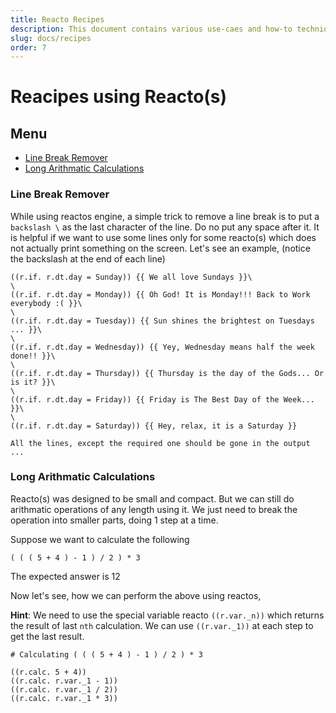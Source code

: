 ```yaml
---
title: Reacto Recipes
description: This document contains various use-caes and how-to techniques of all the different reactos
slug: docs/recipes
order: 7
---
```


# Reacipes using Reacto(s)

## Menu
- [Line Break Remover](#h3-line-break-remover)
- [Long Arithmatic Calculations](#h3-long-arithmatic-calculations)


<H3> Line Break Remover </H3>

While using reactos engine, a simple trick to remove a line break is to put a `backslash \` as the last character of the line. Do no put any space after it. It is helpful if we want to use some lines only for some reacto(s) which does not actually print something on the screen. Let's see an example, (notice the backslash at the end of each line)

<RTOCodeBlock>

```
((r.if. r.dt.day = Sunday)) {{ We all love Sundays }}\
\
((r.if. r.dt.day = Monday)) {{ Oh God! It is Monday!!! Back to Work everybody :( }}\
\
((r.if. r.dt.day = Tuesday)) {{ Sun shines the brightest on Tuesdays ... }}\
\
((r.if. r.dt.day = Wednesday)) {{ Yey, Wednesday means half the week done!! }}\
\
((r.if. r.dt.day = Thursday)) {{ Thursday is the day of the Gods... Or is it? }}\
\
((r.if. r.dt.day = Friday)) {{ Friday is The Best Day of the Week... }}\
\
((r.if. r.dt.day = Saturday)) {{ Hey, relax, it is a Saturday }}

All the lines, except the required one should be gone in the output ...
```

</RTOCodeBlock>

<H3> Long Arithmatic Calculations </H3>

Reacto(s) was designed to be small and compact. But we can still do arithmatic operations of any length using it. We just need to break the operation into smaller parts, doing 1 step at a time. 

Suppose we want to calculate the following
```
( ( ( 5 + 4 ) - 1 ) / 2 ) * 3
```
The expected answer is 12

Now let's see, how we can perform the above using reactos,

**Hint**: We need to use the special variable reacto `((r.var._n))` which returns the result of last `nth` calculation. We can use `((r.var._1))` at each step to get the last result.

<RTOCodeBlock>

```
# Calculating ( ( ( 5 + 4 ) - 1 ) / 2 ) * 3

((r.calc. 5 + 4))
((r.calc. r.var._1 - 1))
((r.calc. r.var._1 / 2))
((r.calc. r.var._1 * 3))
```

</RTOCodeBlock>



